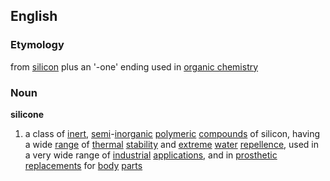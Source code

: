 ==English==
===Etymology===
from [[silicon]] plus an '-one' ending used in [[organic chemistry]]
===Noun===
'''silicone'''
# a class of [[inert]], [[semi]]-[[inorganic chemistry|inorganic]] [[polymer]]ic [[compounds]] of silicon, having a wide [[range]] of [[thermal]] [[stability]] and [[extreme]] [[water]] [[repellence]], used in a very wide range of [[industrial]] [[application]]s, and in [[prosthetic]] [[replacement]]s for [[body]] [[part]]s